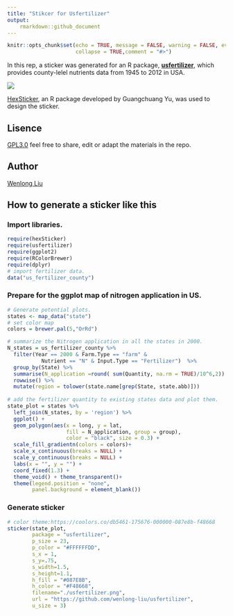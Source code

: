 ```yaml
---
title: "Stikcer for Usfertilizer"
output: 
    rmarkdown::github_document
---
```


```r
knitr::opts_chunk$set(echo = TRUE, message = FALSE, warning = FALSE, eval = FALSE, 
                      collapse = TRUE,comment = "#>")
```

In this rep, a sticker was generated for an R package, [**usfertilizer**](https://github.com/wenlong-liu/usfertilizer), which provides county-lelel nutrients data from 1945 to 2012 in USA.  

![](./usfertilizer.png)

[HexSticker](https://github.com/GuangchuangYu/hexSticker), an R package developed by Guangchuang Yu, was used to design the sticker.

## Lisence

[GPL3.0](./lisence.txt) feel free to share, edit or adapt the materials in the repo. 

## Author

[Wenlong Liu](https://wenlong-liu.github.io/)

## How to generate a sticker like this

### Import libraries.

```r
require(hexSticker)
require(usfertilizer)
require(ggplot2)
require(RColorBrewer)
require(dplyr)
# import fertilizer data.
data("us_fertilizer_county")
```

### Prepare for the ggplot map of nitrogen application in US.
```r
# Generate potential plots.
states <- map_data("state")
# set color map
colors = brewer.pal(5,"OrRd")

# summarize the Nitrogen application in all the states in 2000.
N_states = us_fertilizer_county %>% 
  filter(Year == 2000 & Farm.Type == "farm" & 
           Nutrient == "N" & Input.Type == "Fertilizer")  %>% 
  group_by(State) %>% 
  summarise(N_application =round( sum(Quantity, na.rm = TRUE)/10^6,2)) %>% 
  rowwise() %>% 
  mutate(region = tolower(state.name[grep(State, state.abb)]))
  
# add the fertilizer quantity to existing states data and plot them.
state_plot = states %>% 
  left_join(N_states, by = 'region') %>% 
  ggplot() + 
  geom_polygon(aes(x = long, y = lat, 
                   fill = N_application, group = group), 
                   color = "black", size = 0.3) + 
  scale_fill_gradientn(colors = colors)+
  scale_x_continuous(breaks = NULL) + 
  scale_y_continuous(breaks = NULL) +
  labs(x = "", y = "") +
  coord_fixed(1.3) +
  theme_void() + theme_transparent()+
  theme(legend.position = "none",
        panel.background = element_blank())
```

### Generate sticker

```r
# color theme:https://coolors.co/db5461-175676-000000-087e8b-f48668
sticker(state_plot, 
        package = "usfertilizer", 
        p_size = 23, 
        p_color = "#FFFFFFDD",
        s_x = 1,
        s_y=.75, 
        s_width=1.5, 
        s_height=1.1,
        h_fill = "#087E8B",
        h_color = "#F48668",
        filename="./usfertilizer.png",
        url = "https://github.com/wenlong-liu/usfertilizer",
        u_size = 3)
```
